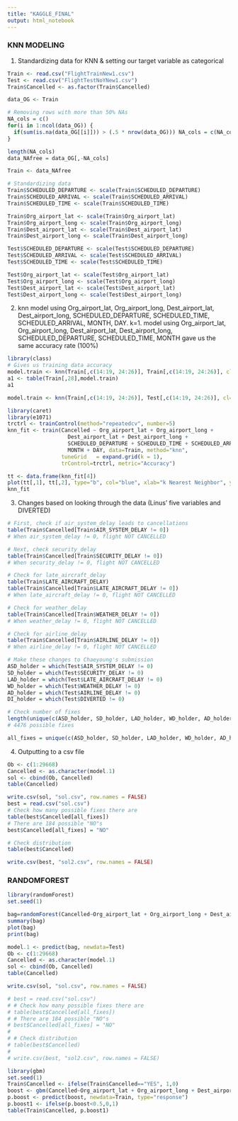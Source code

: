 ---
title: "KAGGLE_FINAL"
output: html_notebook
---

### KNN MODELING
1. Standardizing data for KNN & setting our target variable as categorical
```{r}
Train <- read.csv("FlightTrainNew1.csv")
Test <- read.csv("FlightTestNoYNew1.csv")
Train$Cancelled <- as.factor(Train$Cancelled)

data_OG <- Train

# Removing rows with more than 50% NAs
NA_cols = c()
for(i in 1:ncol(data_OG)) {
  if(sum(is.na(data_OG[[i]])) > (.5 * nrow(data_OG))) NA_cols = c(NA_cols, i)
}

length(NA_cols)
data_NAfree = data_OG[,-NA_cols]

Train <- data_NAfree

# Standardizing data
Train$SCHEDULED_DEPARTURE <- scale(Train$SCHEDULED_DEPARTURE)
Train$SCHEDULED_ARRIVAL <- scale(Train$SCHEDULED_ARRIVAL)
Train$SCHEDULED_TIME <- scale(Train$SCHEDULED_TIME)

Train$Org_airport_lat <- scale(Train$Org_airport_lat)
Train$Org_airport_long <- scale(Train$Org_airport_long)
Train$Dest_airport_lat <- scale(Train$Dest_airport_lat)
Train$Dest_airport_long <- scale(Train$Dest_airport_long)

Test$SCHEDULED_DEPARTURE <- scale(Test$SCHEDULED_DEPARTURE)
Test$SCHEDULED_ARRIVAL <- scale(Test$SCHEDULED_ARRIVAL)
Test$SCHEDULED_TIME <- scale(Test$SCHEDULED_TIME)

Test$Org_airport_lat <- scale(Test$Org_airport_lat)
Test$Org_airport_long <- scale(Test$Org_airport_long)
Test$Dest_airport_lat <- scale(Test$Dest_airport_lat)
Test$Dest_airport_long <- scale(Test$Dest_airport_long)
```

2. knn model using Org_airport_lat, Org_airport_long, Dest_airport_lat, Dest_airport_long, SCHEDULED_DEPARTURE, SCHEDULED_TIME, SCHEDULED_ARRIVAL, MONTH, DAY. k=1.
model using Org_airport_lat, Org_airport_long, Dest_airport_lat, Dest_airport_long, SCHEDULED_DEPARTURE, SCHEDULED_TIME, MONTH gave us the same accuracy rate (100%)
```{r}
library(class)
# Gives us training data accuracy
model.train <- knn(Train[,c(14:19, 24:26)], Train[,c(14:19, 24:26)], cl=Train[,28],k=1)
a1 <- table(Train[,28],model.train)
a1

model.train <- knn(Train[,c(14:19, 24:26)], Test[,c(14:19, 24:26)], cl=Train[,28],k=1)
```

```{r}
library(caret)
library(e1071)
trctrl <- trainControl(method="repeatedcv", number=5)
knn_fit <- train(Cancelled ~ Org_airport_lat + Org_airport_long +
                   Dest_airport_lat + Dest_airport_long +
                   SCHEDULED_DEPARTURE + SCHEDULED_TIME + SCHEDULED_ARRIVAL +
                   MONTH + DAY, data=Train, method="knn",
                 tuneGrid   = expand.grid(k = 1),
                 trControl=trctrl, metric="Accuracy")

```
```{r}
tt <- data.frame(knn_fit[4])
plot(tt[,1], tt[,2], type="b", col="blue", xlab="k Nearest Neighbor", ylab="Accuracy")
knn_fit

```

3. Changes based on looking through the data (Linus' five variables and DIVERTED)
```{r}
# First, check if air_system_delay leads to cancellations
table(Train$Cancelled[Train$AIR_SYSTEM_DELAY != 0])
# When air_system_delay != 0, flight NOT CANCELLED

# Next, check security_delay
table(Train$Cancelled[Train$SECURITY_DELAY != 0])
# When security_delay != 0, flight NOT CANCELLED

# Check for late_aircraft_delay
table(Train$LATE_AIRCRAFT_DELAY)
table(Train$Cancelled[Train$LATE_AIRCRAFT_DELAY != 0])
# When late_aircraft_delay != 0, flight NOT CANCELLED

# Check for weather_delay
table(Train$Cancelled[Train$WEATHER_DELAY != 0])
# When weather_delay != 0, flight NOT CANCELLED

# Check for airline_delay
table(Train$Cancelled[Train$AIRLINE_DELAY != 0])
# When airline_delay != 0, flight NOT CANCELLED

# Make these changes to Chaeyoung's submission
ASD_holder = which(Test$AIR_SYSTEM_DELAY != 0)
SD_holder = which(Test$SECURITY_DELAY != 0)
LAD_holder = which(Test$LATE_AIRCRAFT_DELAY != 0)
WD_holder = which(Test$WEATHER_DELAY != 0)
AD_holder = which(Test$AIRLINE_DELAY != 0)
DI_holder = which(Test$DIVERTED != 0)

# Check number of fixes
length(unique(c(ASD_holder, SD_holder, LAD_holder, WD_holder, AD_holder, DI_holder)))
# 4476 possible fixes

all_fixes = unique(c(ASD_holder, SD_holder, LAD_holder, WD_holder, AD_holder, DI_holder))
```

4. Outputting to a csv file
```{r}
Ob <- c(1:29668)
Cancelled <- as.character(model.1)
sol <- cbind(Ob, Cancelled)
table(Cancelled)

write.csv(sol, "sol.csv", row.names = FALSE)
best = read.csv("sol.csv")
# Check how many possible fixes there are
table(best$Cancelled[all_fixes])
# There are 184 possible "NO"s
best$Cancelled[all_fixes] = "NO"

# Check distribution
table(best$Cancelled)

write.csv(best, "sol2.csv", row.names = FALSE)
```

### RANDOMFOREST
```{r}
library(randomForest)
set.seed(1)

bag=randomForest(Cancelled~Org_airport_lat + Org_airport_long + Dest_airport_lat + Dest_airport_long + SCHEDULED_DEPARTURE + SCHEDULED_TIME + SCHEDULED_ARRIVAL + MONTH + DAY,data=Train,mtry=19,importance=TRUE)
summary(bag)
plot(bag)
print(bag)
```

```{R}
model.1 <- predict(bag, newdata=Test)
Ob <- c(1:29668)
Cancelled <- as.character(model.1)
sol <- cbind(Ob, Cancelled)
table(Cancelled)

write.csv(sol, "sol.csv", row.names = FALSE)

# best = read.csv("sol.csv")
# # Check how many possible fixes there are
# table(best$Cancelled[all_fixes])
# # There are 184 possible "NO"s
# best$Cancelled[all_fixes] = "NO"
# 
# # Check distribution
# table(best$Cancelled)
# 
# write.csv(best, "sol2.csv", row.names = FALSE)
```

```{r}
library(gbm)
set.seed(1)
Train$Cancelled <- ifelse(Train$Cancelled=="YES", 1,0)
boost <- gbm(Cancelled~Org_airport_lat + Org_airport_long + Dest_airport_lat + Dest_airport_long + SCHEDULED_DEPARTURE + SCHEDULED_TIME + SCHEDULED_ARRIVAL + MONTH + DAY,data=Train,distribution="bernoulli")
p.boost <- predict(boost, newdata=Train, type="response")
p.boost1 <- ifelse(p.boost<0.5,0,1)
table(Train$Cancelled, p.boost1)
```
